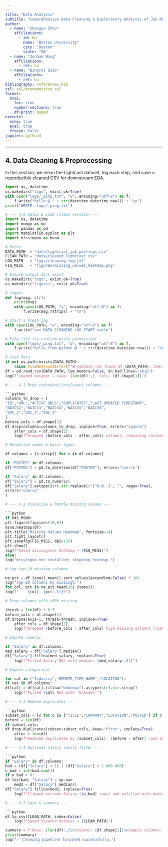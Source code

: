 ```yaml
---
---
title: "Data Analysis"
subtitle: "Comprehensive Data Cleaning & Exploratory Analysis of Job Market Trends"
author:
  - name: "Zhengyu Zhou"
    affiliations:
      - id: bu
        name: "Boston University"
        city: "Boston"
        state: "MA"
  - name: "Junhao Wang"
    affiliations:
      - ref: bu
  - name: "Bingrui Qiao"
    affiliations:
      - ref: bu
bibliography: references.bib
csl: csl/econometrica.csl
format:
  html:
    toc: true
    number-sections: true
    df-print: paged
execute:
  echo: true
  eval: true
  freeze: false
jupyter: python3
---
```




---

## 4. Data Cleaning & Preprocessing

In this section, we clean the Lightcast dataset, log each step, and save a reproducible cleaned CSV for downstream EDA.
```python
import os, datetime
os.makedirs("logs", exist_ok=True)
with open("logs/_ping.txt", "w", encoding="utf-8") as f:
    f.write("hello @ " + str(datetime.datetime.now()) + "\n")
print("WROTE: logs/_ping.txt")
```

```python
# --- 4.0 Setup & Load (clean version) ---
import os, datetime
import numpy as np
import pandas as pd
import matplotlib.pyplot as plt
import missingno as msno

# Paths
DATA_PATH  = "data/lightcast_job_postings.csv"
CLEAN_PATH = "data/cleaned_lightcast.csv"
LOG_PATH   = "logs/cleaning_log.txt"
FIG_MISS   = "figures/missing_values_heatmap.png"

# Ensure output dirs exist
os.makedirs("logs", exist_ok=True)
os.makedirs("figures", exist_ok=True)

# Logger
def log(msg: str):
    print(msg)
    with open(LOG_PATH, "a", encoding="utf-8") as f:
        f.write(msg.rstrip() + "\n")

# Start a fresh log
with open(LOG_PATH, "w", encoding="utf-8") as f:
    f.write("=== DATA CLEANING LOG START ===\n")

# Ping file (to confirm write permission)
with open("logs/_ping.txt", "w", encoding="utf-8") as f:
    f.write("hello from python @ " + str(datetime.datetime.now()) + "\n")

# Load data
if not os.path.exists(DATA_PATH):
    raise FileNotFoundError(f"❌ Dataset not found at {DATA_PATH}. Check path & working dir.")
df = pd.read_csv(DATA_PATH, low_memory=False, on_bad_lines="skip")
log(f"Loaded dataset → rows: {len(df):,}, cols: {df.shape[1]}")

# --- 4.1 Drop redundant/irrelevant columns ---

```python
columns_to_drop = [
"ID","URL","ACTIVE_URLS","DUPLICATES","LAST_UPDATED_TIMESTAMP",
"NAICS2","NAICS3","NAICS4","NAICS5","NAICS6",
"SOC_2","SOC_3","SOC_5"
]
before_cols = df.shape[1]
df.drop(columns=columns_to_drop, inplace=True, errors="ignore")
    after_cols = df.shape[1]
    log(f"Dropped {before_cols - after_cols} columns; remaining columns: {after_cols}")

# Normalize names & basic types

df.columns = [c.strip() for c in df.columns]

if "POSTED" in df.columns:
df["POSTED"] = pd.to_datetime(df["POSTED"], errors="coerce")

if "Salary" in df.columns:
df["Salary"] = pd.to_numeric(
df["Salary"].astype(str).str.replace(r"[^0-9.-]", "", regex=True),
errors="coerce"
)

# --- 4.2 Visualize & handle missing values ---

```python
if HAS_MSNO:
plt.figure(figsize=(10,6))
msno.heatmap(df)
plt.title("Missing Values Heatmap", fontsize=14)
plt.tight_layout()
plt.savefig(FIG_MISS, dpi=150)
plt.show()
log(f"Saved missingness heatmap → {FIG_MISS}")
else:
log("missingno not installed; skipping heatmap.")

# Log top-20 missing columns

na_pct = df.isna().mean().sort_values(ascending=False) * 100
log("Top-20 columns by missing%:")
for col, pct in na_pct.head(20).items():
log(f"  - {col}: {pct:.1f}%")

# Drop columns with >50% missing

thresh = len(df) * 0.5
before_cols = df.shape[1]
df.dropna(axis=1, thresh=thresh, inplace=True)
    after_cols = df.shape[1]
    log(f"Dropped {before_cols - after_cols} high-missing columns (>50%). Remaining: {after_cols}")

# Impute numeric

if "Salary" in df.columns:
med_salary = df["Salary"].median()
df["Salary"].fillna(med_salary, inplace=True)
    log(f"Filled Salary NAs with median: {med_salary:.2f}")

# Impute categorical

for cat in ["Industry","REMOTE_TYPE_NAME","LOCATION"]:
if cat in df.columns:
df[cat] = df[cat].fillna("Unknown").astype(str).str.strip()
    log(f"Filled {cat} NAs with 'Unknown'")

# --- 4.3 Remove duplicates ---

```python
subset_cols = [c for c in ["TITLE","COMPANY","LOCATION","POSTED"] if c in df.columns]
before = len(df)
if subset_cols:
df.drop_duplicates(subset=subset_cols, keep="first", inplace=True)
    after = len(df)
    log(f"Removed duplicates by {subset_cols}: {before - after} rows dropped; remaining: {after}")

# --- 4.4 Optional salary sanity filter ---

```python
if "Salary" in df.columns:
bad = (df["Salary"] < 1) | (df["Salary"] > 1_000_000)
n_bad = int(bad.sum())
if n_bad > 0:
df.loc[bad, "Salary"] = np.nan
    med2 = df["Salary"].median()
df["Salary"].fillna(med2, inplace=True)
    log(f"Clipped extreme Salary ({n_bad} rows) and refilled with median {med2:.2f}")

# --- 4.5 Save & summary ---

```python
df.to_csv(CLEAN_PATH, index=False)
    log(f"Saved cleaned dataset → {CLEAN_PATH}")

summary = f"Rows: {len(df):,}\nColumns: {df.shape[1]}\nSample columns: {list(df.columns)[:12]}"
print(summary)
log("✅ Cleaning pipeline finished successfully.")
```


